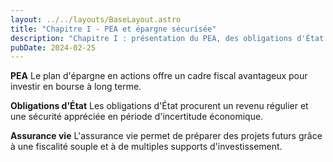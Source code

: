 ```yaml
---
layout: ../../layouts/BaseLayout.astro
title: "Chapitre I - PEA et épargne sécurisée"
description: "Chapitre I : présentation du PEA, des obligations d'État et de l'assurance vie comme solutions d'épargne."
pubDate: 2024-02-25
---
```


**PEA**
Le plan d'épargne en actions offre un cadre fiscal avantageux pour investir en bourse à long terme.

**Obligations d'État**
Les obligations d'État procurent un revenu régulier et une sécurité appréciée en période d'incertitude économique.

**Assurance vie**
L'assurance vie permet de préparer des projets futurs grâce à une fiscalité souple et à de multiples supports d'investissement.
